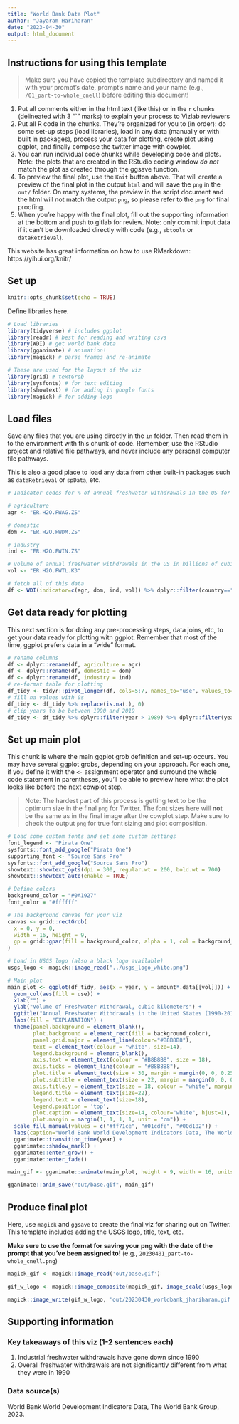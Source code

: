 ```yaml
---
title: "World Bank Data Plot"
author: "Jayaram Hariharan"
date: "2023-04-30"
output: html_document
---
```


## Instructions for using this template

> Make sure you have copied the template subdirectory and named it with your prompt's date, prompt's name and your name (e.g., `/01_part-to-whole_cnell`) before editing this document!

1. Put all comments either in the html text (like this) or in the `r` chunks (delineated with 3 "`" marks) to explain your process to Vizlab reviewers
2. Put all R code in the chunks. They're organized for you to (in order): do some set-up steps (load libraries), load in any data (manually or with built in packages), process your data for plotting, create plot using ggplot, and finally compose the twitter image with cowplot.
3. You can run individual code chunks while developing code and plots. Note: the plots that are created in the RStudio coding window *do not* match the plot as created through the ggsave function. 
4. To preview the final plot, use the `Knit` button above. That will create a preview of the final plot in the output `html` and will save the `png` in the `out/` folder. On many systems, the preview in the script document and the html will not match the output `png`, so please refer to the `png` for final proofing.
5. When you're happy with the final plot, fill out the supporting information at the bottom and push to gitlab for review. Note: only commit input data if it can't be downloaded directly with code (e.g., `sbtools` or `dataRetrieval`).

This website has great information on how to use RMarkdown: https://yihui.org/knitr/

## Set up

```r
knitr::opts_chunk$set(echo = TRUE)

```



Define libraries here. 

```r
# Load libraries
library(tidyverse) # includes ggplot
library(readr) # best for reading and writing csvs
library(WDI) # get world bank data
library(gganimate) # animation!
library(magick) # parse frames and re-animate

# These are used for the layout of the viz
library(grid) # textGrob
library(sysfonts) # for text editing
library(showtext) # for adding in google fonts
library(magick) # for adding logo
```



## Load files

Save any files that you are using directly in the `in` folder. Then read them in to the environment with this chunk of code. Remember, use the RStudio project and relative file pathways, and never include any personal computer file pathways.

This is also a good place to load any data from other built-in packages such as `dataRetrieval` or `spData`, etc.


```r
# Indicator codes for % of annual freshwater withdrawals in the US for

# agriculture
agr <- "ER.H2O.FWAG.ZS"

# domestic
dom <- "ER.H2O.FWDM.ZS"

# industry
ind <- "ER.H2O.FWIN.ZS"

# volume of annual freshwater withdrawals in the US in billions of cubic meters
vol <- "ER.H2O.FWTL.K3"

# fetch all of this data
df <- WDI(indicator=c(agr, dom, ind, vol)) %>% dplyr::filter(country=="United States")
```

## Get data ready for plotting
  
This next section is for doing any pre-processing steps, data joins, etc, to get your data ready for plotting with ggplot. Remember that most of the time, ggplot prefers data in a "wide" format.


```r
# rename columns
df <- dplyr::rename(df, agriculture = agr)
df <- dplyr::rename(df, domestic = dom)
df <- dplyr::rename(df, industry = ind)
# re-format table for plotting
df_tidy <- tidyr::pivot_longer(df, cols=5:7, names_to="use", values_to="amount")
# fill na values with 0s
df_tidy <- df_tidy %>% replace(is.na(.), 0)
# clip years to be between 1990 and 2019
df_tidy <- df_tidy %>% dplyr::filter(year > 1989) %>% dplyr::filter(year < 2020)
```

## Set up main plot

This chunk is where the main ggplot grob definition and set-up occurs. You may have several ggplot grobs, depending on your approach. For each one, if you define it with the `<-` assignment operator and surround the whole code statement in parentheses, you'll be able to preview here what the plot looks like before the next cowplot step.

> Note: The hardest part of this process is getting text to be the optimum size in the final `png` for Twitter. The font sizes here will **not** be the same as in the final image after the cowplot step. Make sure to check the output `png` for true font sizing and plot composition. 

```r
# Load some custom fonts and set some custom settings
font_legend <- "Pirata One"
sysfonts::font_add_google("Pirata One")
supporting_font <- "Source Sans Pro"
sysfonts::font_add_google("Source Sans Pro")
showtext::showtext_opts(dpi = 300, regular.wt = 200, bold.wt = 700)
showtext::showtext_auto(enable = TRUE)

# Define colors
background_color = "#0A1927"
font_color = "#ffffff"

# The background canvas for your viz
canvas <- grid::rectGrob(
  x = 0, y = 0, 
  width = 16, height = 9,
  gp = grid::gpar(fill = background_color, alpha = 1, col = background_color)
)

# Load in USGS logo (also a black logo available)
usgs_logo <- magick::image_read("../usgs_logo_white.png") 

# Main plot
main_plot <- ggplot(df_tidy, aes(x = year, y = amount*.data[[vol]])) + 
  geom_col(aes(fill = use)) + 
  xlab("") +
  ylab("Volume of Freshwater Withdrawal, cubic kilometers") + 
  ggtitle("Annual Freshwater Withdrawals in the United States (1990-2019)", subtitle="World Bank World Development Indicators Data") + 
  labs(fill = "EXPLANATION") + 
  theme(panel.background = element_blank(),
        plot.background = element_rect(fill = background_color),
        panel.grid.major = element_line(colour="#B8B8B8"),
        text = element_text(colour = "white", size=14),
        legend.background = element_blank(),
        axis.text = element_text(colour = "#B8B8B8", size = 18),
        axis.ticks = element_line(colour = "#B8B8B8"),
        plot.title = element_text(size = 30, margin = margin(0, 0, 0.25, 0, unit = "cm"), face="bold"),
        plot.subtitle = element_text(size = 22, margin = margin(0, 0, 0.5, 0, unit = "cm")),
        axis.title.y = element_text(size = 18, colour = "white", margin = margin(0, 1, 0, 0, unit = "cm")),
        legend.title = element_text(size=22),
        legend.text = element_text(size=18),
        legend.position = 'top',
        plot.caption = element_text(size=14, colour="white", hjust=1),
        plot.margin = margin(1, 1, 1, 1, unit = "cm")) +
  scale_fill_manual(values = c("#ff71ce", "#01cdfe", "#00d182")) + 
  labs(caption="World Bank World Development Indicators Data, The World Bank Group, 2023.\nData acquisition and plotting done in the R programming language using the WDI, ggplot2, and tidyverse packages.", margin = margin(1, 0, 0, 0, unit = "cm")) + 
  gganimate::transition_time(year) + 
  gganimate::shadow_mark() + 
  gganimate::enter_grow() + 
  gganimate::enter_fade()

main_gif <- gganimate::animate(main_plot, height = 9, width = 16, units = "in", res = 100)

gganimate::anim_save("out/base.gif", main_gif)
```


## Produce final plot

Here, use `magick` and `ggsave` to create the final viz for sharing out on Twitter. This template includes adding the USGS logo, title, text, etc.

**Make sure to use the format for saving your png with the date of the prompt that you've been assigned to!** (e.g., `20230401_part-to-whole_cnell.png`)

```r
magick_gif <- magick::image_read('out/base.gif')

gif_w_logo <- magick::image_composite(magick_gif, image_scale(usgs_logo, "150"), offset = "+10+810")

magick::image_write(gif_w_logo, 'out/20230430_worldbank_jhariharan.gif')


```

## Supporting information

### Key takeaways of this viz (1-2 sentences each)

1. Industrial freshwater withdrawals have gone down since 1990
2. Overall freshwater withdrawals are not significantly different from what they were in 1990

### Data source(s)

World Bank World Development Indicators Data, The World Bank Group, 2023.

